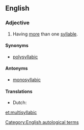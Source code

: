 ==English==

===Adjective===
{{en-adj|-}}

# {{context|of a word}} Having [[more]] than one [[syllable]].

====Synonyms====
* [[polysyllabic]]

====Antonyms====
* [[monosyllabic]]

====Translations====
{{trans-top|having more than one syllable}}
* Dutch: {{t|nl|meerlettergrepig}}
{{trans-mid}}
{{trans-bottom}}

[[Category:English autological terms]]

[[et:multisyllabic]]